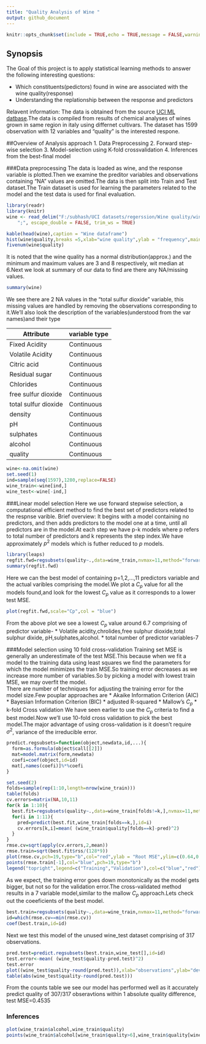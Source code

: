 ```yaml
---
title: "Quality Analysis of Wine "
output: github_document
---
```


```r
knitr::opts_chunk$set(include = TRUE,echo = TRUE,message = FALSE,warning = FALSE)
```


## Synopsis
The Goal of this project is to apply statistical learning methods to answer the following interesting questions:

* Which constituents(pedictors) found in wine are associated with the wine quality(response)
* Understanding the replationship between the response and predictors

Relavent information:
The data is obtained from the source [UCI ML datbase](https://archive.ics.uci.edu/ml/datasets/Wine).The data is compiled from results of chemical analyses of wines grown in same region in italy using differnet cultivars.
The dataset has 1599 observation with 12 variables and "quality" is the interested respone.

##Overview of Analysis approach
1. Data Preprocessing
2. Forward step-wise selection 
3. Model-selection using K-fold crossvalidation
4. Inferences from the best-final model

###Data preprocessing
The data is loaded as wine, and the response variable is plotted.Then we examine the preditor variables and observations containing "NA" values are omitted.The data is then split into Train and Test dataset.The Train dataset is used for learning the parameters related to the model and the test data is used for final evaluation.   
```r
library(readr)
library(knitr)
wine <- read_delim("F:/subhash/UCI datasets/regerssion/Wine quality/winequality-red.csv", 
    ";", escape_double = FALSE, trim_ws = TRUE)
```

```r
kable(head(wine),caption = "Wine dataframe")
hist(wine$quality,breaks =5,xlab="wine quality",ylab = "frequency",main = "Histogram of wine quality")
fivenum(wine$quality)
```
It is noted that the wine quality has a normal distribution(approx.) and the minimum and maximum values are 3 and 8 respectively, wit median at 6.Next we look at summary of our data to find are there any NA/missing values.

```r
summary(wine)
```
We see there are 2 NA values in the "total sulfur dioxide" variable, this missing values are handled by removing the observations corresponding to it.We'll also look the description of the variables(understood from the var names)and their type

Attribute           | variable type
------------------- |------------
Fixed Acidity       |Continuous
Volatile Acidity    |Continuous
Citric acid         |Continuous
Residual sugar      |Continuous
Chlorides           |Continuous
free sulfur dioxide |Continuous
total sulfur dioxide|Continuous
density             |Continuous
pH                  |Continuous
sulphates           |Continuous
alcohol             |Continuous  
quality             |Continuous
```r
wine<-na.omit(wine)
set.seed(1)
ind=sample(seq(1597),1280,replace=FALSE)
wine_train<-wine[ind,]
wine_test<-wine[-ind,]
```

###Linear model selection
Here we use forward stepwise selection, a computational efficient method to find the best set of predictors related to the respnse varible.
Brief overview: It begins with a model containing no predictors, and then adds predictors to the model one at a time, until all predictors are in the model.At each step we have p-k models where p refers to total number of predictors and k represents the step index.We have approximately $p^{2}$ models which is futher reduced to $p$ models.
```r
library(leaps)
regfit.fwd=regsubsets(quality~.,data=wine_train,nvmax=11,method="forward")
summary(regfit.fwd)
```
Here we can the best model of containing p=1,2,...,11 predictors variable and the actual varibles comprising the model.We plot a $C_{p}$ value for all the models found,and look for the lowest $C_{p}$ value as it corresponds to a lower test MSE.
```r
plot(regfit.fwd,scale="Cp",col = "blue")
```
From the above plot we see a lowest $C_{p}$ value around 6.7 comprising of predictor variable-
* Volatile acidity,chrolides,free sulphur dioxide,total sulphur dixide, pH,sulphates,alcohol.
* total number of predictor variables-7

###Model selection using 10 fold cross-validation
Training set MSE is generally an underestimate of the test MSE.This because when we fit a model to the training data using least squares we find the parameters for which the model minimizes the train MSE.So training error decreases as we increase more number of variables.So by picking a model with lowest train MSE, we may overfit the model.  
There are number of techniques for adjusting the training error for the model size.Few pouplar approaches are
* Akaike Information Criterion (AIC)
* Bayesian Information Criterion (BIC)
* adjusted R-squared
* Mallow's $C_{p}$
* k-fold Cross validation
We have seen earlier to use the $C_{p}$ criteria to find a best model.Now we'll use 10-fold cross validation to pick the best model.The major advantage of using cross-validation is it doesn't require $\sigma^{2}$, variance of the irreducible error.
```r
predict.regsubsets=function(object,newdata,id,...){
  form=as.formula(object$call[[2]])
  mat=model.matrix(form,newdata)
  coefi=coef(object,id=id)
  mat[,names(coefi)]%*%coefi
}
```

```r
set.seed(2)
folds=sample(rep(1:10,length=nrow(wine_train)))
table(folds)
cv.errors=matrix(NA,10,11)
for(k in 1:10){
  best.fit=regsubsets(quality~.,data=wine_train[folds!=k,],nvmax=11,method="forward")
  for(i in 1:11){
    pred=predict(best.fit,wine_train[folds==k,],id=i)
    cv.errors[k,i]=mean( (wine_train$quality[folds==k]-pred)^2)
  }
}
rmse.cv=sqrt(apply(cv.errors,2,mean))
rmse.train=sqrt(best.fit$rss/(128*9))
plot(rmse.cv,pch=19,type="b",col="red",ylab = "Root MSE",ylim=c(0.64,0.71))
points(rmse.train[-1],col="blue",pch=19,type="b")
legend("topright",legend=c("Training","Validation"),col=c("blue","red"),pch=19)
```

As we expect, the training error goes down monotonically as the model gets bigger, but not so for the validation error.The cross-validated method results in a 7 variable model,similar to the mallow $C_{p}$ approach.Lets check out the coeeficients of the best model.
```r
best.train=regsubsets(quality~.,data=wine_train,nvmax=11,method="forward")
id=which(rmse.cv==min(rmse.cv))
coef(best.train,id=id)
```

Next we test this model of the unused wine_test dataset comprising of 317 observations.

```r
pred.test=predict.regsubsets(best.train,wine_test[],id=id)
test.error<-mean( (wine_test$quality-pred.test)^2)
test.error
plot((wine_test$quality-round(pred.test)),xlab="observations",ylab="deviation from actual quality",col="blue")
table(abs(wine_test$quality-round(pred.test)))
```
From the counts table we see our model has performed well as it accurately predict quality of 307/317 obseravtions within 1 absolute quality difference, test MSE=0.4535

### Inferences
```r
plot(wine_train$alcohol,wine_train$quality)
points(wine_train$alcohol[wine_train$quality>6],wine_train$quality[wine_train$quality>6],col="blue")
```



